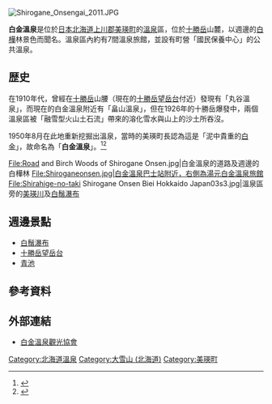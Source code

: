 {{Coord|43|28|26.0|N|142|38|17.4|E|region:JP-44_type:landmark|display=title}}
[[File:Shirogane_Onsengai_2011.JPG|thumb]]
{{Location map | Japan Hokkaido
| lat_deg = 43 | lat_min = 28 | lat_sec = 26.0 | lat_dir = N
| lon_deg = 142 | lon_min = 38 | lon_sec = 17.4 | lon_dir = E 
| label = 白金溫泉
| position = bottom
| mark = Map pointer.svg
| marksize = 6
| width = 350
| float = right
| caption = 白金溫泉的位置
| alt = 白金溫泉的位置
}}

'''白金溫泉'''是位於[[日本|日本]][[北海道|北海道]][[上川郡_(石狩國)|上川郡]][[美瑛町|美瑛町]]的[[溫泉|溫泉]]區，位於[[十勝岳|十勝岳]]山麓，以週邊的[[白樺|白樺]]林景色而聞名。溫泉區內約有7間溫泉旅館，並設有町營「國民保養中心」的公共溫泉。

== 歴史 ==
在1910年代，曾經在[[十勝岳|十勝岳]]山腰（現在的[[十勝岳望岳台|十勝岳望岳台]]付近）發現有「丸谷溫泉」，而現在的白金溫泉附近有「畠山溫泉」，但在1926年的十勝岳爆發中，兩個溫泉區被「融雪型火山土石流」帶來的溶化雪水與山上的沙土所吞沒。

1950年8月在此地重新挖掘出溫泉，當時的美瑛町長認為這是「泥中貴重的[[白金|白金]]」，故命名為「'''白金溫泉'''」。<ref>{{Cite web| url=http://meito.knt.co.jp/5/ca/10101003/1/| title=白金温泉旅行（ツアー）| publisher=近畿日本旅遊| accessdate=2016-01-12| language=ja| archive-url=https://web.archive.org/web/20160822084547/http://meito.knt.co.jp/5/ca/10101003/1/| archive-date=2016-08-22| dead-url=yes}}</ref><ref>{{Cite web| url=http://www.biei-shiroganeonsen.com/rekishi.html| title=白金溫泉的歷史| publisher=白金溫泉觀光協會| accessdate=2016-01-12| language=ja| archive-date=2019-12-28| archive-url=https://web.archive.org/web/20191228042108/http://www.biei-shiroganeonsen.com/rekishi.html| dead-url=no}}</ref>

<gallery widths=200px heights=150px>
File:Road and Birch Woods of Shirogane Onsen.jpg|白金溫泉的道路及週邊的白樺林
File:Shiroganeonsen.jpg|白金溫泉巴士站附近，右側為湯元白金溫泉旅館
File:Shirahige-no-taki Shirogane Onsen Biei Hokkaido Japan03s3.jpg|溫泉區旁的[[美瑛川|美瑛川]]及[[白鬚瀑布|白鬚瀑布]]
</gallery>

== 週邊景點 ==
* [[白鬚瀑布|白鬚瀑布]]
* [[十勝岳望岳台|十勝岳望岳台]]
* [[青池|青池]]

== 參考資料 ==
{{Reflist}}

== 外部連結==
{{Commonscat|Shirogane Onsen}}
* {{Ja}} [http://www.biei-shiroganeonsen.com/ 白金溫泉觀光協會] {{Wayback|url=http://www.biei-shiroganeonsen.com/ |date=20210121185635 }}

{{DEFAULTSORT:Shirogane Onsen}}

[[Category:北海道溫泉|Category:北海道溫泉]]
[[Category:大雪山_(北海道)|Category:大雪山 (北海道)]]
[[Category:美瑛町|Category:美瑛町]]
